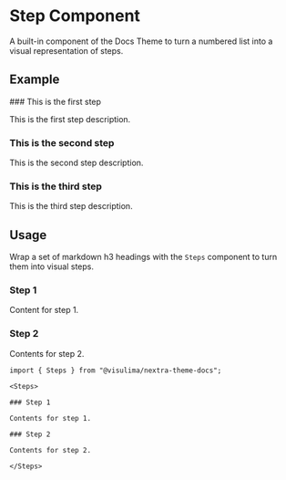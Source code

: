 
# Step Component

A built-in component of the Docs Theme to turn a numbered list into a visual
representation of steps.

## Example

<Steps>
### This is the first step

This is the first step description.

### This is the second step

This is the second step description.

### This is the third step

This is the third step description.

</Steps>

## Usage

Wrap a set of markdown h3 headings with the `Steps` component to turn them into
visual steps.

<Steps>

### Step 1

Content for step 1.

### Step 2

Contents for step 2.

</Steps>

```mdx
import { Steps } from "@visulima/nextra-theme-docs";

<Steps>

### Step 1

Contents for step 1.

### Step 2

Contents for step 2.

</Steps>
```
